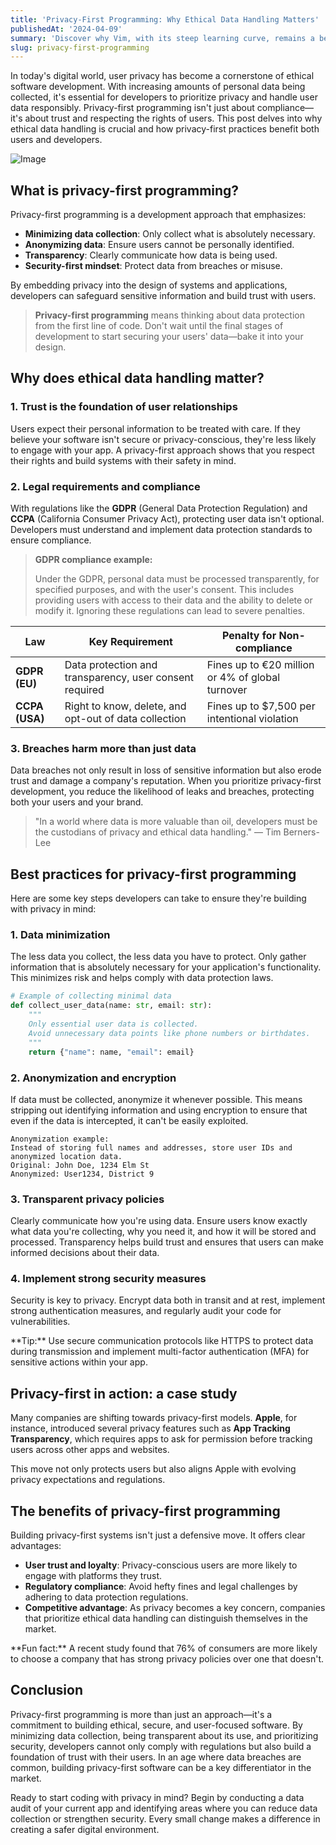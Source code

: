 ```yaml
---
title: 'Privacy-First Programming: Why Ethical Data Handling Matters'
publishedAt: '2024-04-09'
summary: 'Discover why Vim, with its steep learning curve, remains a beloved tool among developers for editing code efficiently and effectively.'
slug: privacy-first-programming
---
```


In today's digital world, user privacy has become a cornerstone of ethical software development. With increasing amounts of personal data being collected, it's essential for developers to prioritize privacy and handle user data responsibly. Privacy-first programming isn't just about compliance—it's about trust and respecting the rights of users. This post delves into why ethical data handling is crucial and how privacy-first practices benefit both users and developers.


![Image](https://i.stubby.io/zb2dzjl/c5ajqz.webp)


## What is privacy-first programming?

Privacy-first programming is a development approach that emphasizes:

- **Minimizing data collection**: Only collect what is absolutely necessary.
- **Anonymizing data**: Ensure users cannot be personally identified.
- **Transparency**: Clearly communicate how data is being used.
- **Security-first mindset**: Protect data from breaches or misuse.

By embedding privacy into the design of systems and applications, developers can safeguard sensitive information and build trust with users.

> **Privacy-first programming** means thinking about data protection from the first line of code. Don't wait until the final stages of development to start securing your users' data—bake it into your design.

## Why does ethical data handling matter?

### 1. Trust is the foundation of user relationships

Users expect their personal information to be treated with care. If they believe your software isn't secure or privacy-conscious, they're less likely to engage with your app. A privacy-first approach shows that you respect their rights and build systems with their safety in mind.

### 2. Legal requirements and compliance

With regulations like the **GDPR** (General Data Protection Regulation) and **CCPA** (California Consumer Privacy Act), protecting user data isn't optional. Developers must understand and implement data protection standards to ensure compliance.

> **GDPR compliance example:**
>
> Under the GDPR, personal data must be processed transparently, for specified purposes, and with the user's consent. This includes providing users with access to their data and the ability to delete or modify it. Ignoring these regulations can lead to severe penalties.

| Law                     | Key Requirement                                                | Penalty for Non-compliance             |
|-------------------------|----------------------------------------------------------------|----------------------------------------|
| **GDPR (EU)**            | Data protection and transparency, user consent required        | Fines up to €20 million or 4% of global turnover |
| **CCPA (USA)**           | Right to know, delete, and opt-out of data collection          | Fines up to $7,500 per intentional violation  |

### 3. Breaches harm more than just data

Data breaches not only result in loss of sensitive information but also erode trust and damage a company's reputation. When you prioritize privacy-first development, you reduce the likelihood of leaks and breaches, protecting both your users and your brand.

> "In a world where data is more valuable than oil, developers must be the custodians of privacy and ethical data handling." — Tim Berners-Lee

## Best practices for privacy-first programming

Here are some key steps developers can take to ensure they're building with privacy in mind:

### 1. Data minimization

The less data you collect, the less data you have to protect. Only gather information that is absolutely necessary for your application's functionality. This minimizes risk and helps comply with data protection laws.

```python
# Example of collecting minimal data
def collect_user_data(name: str, email: str):
    """
    Only essential user data is collected.
    Avoid unnecessary data points like phone numbers or birthdates.
    """
    return {"name": name, "email": email}
```

### 2. Anonymization and encryption

If data must be collected, anonymize it whenever possible. This means stripping out identifying information and using encryption to ensure that even if the data is intercepted, it can't be easily exploited.

```
Anonymization example:
Instead of storing full names and addresses, store user IDs and anonymized location data.
Original: John Doe, 1234 Elm St
Anonymized: User1234, District 9
```

### 3. Transparent privacy policies

Clearly communicate how you're using data. Ensure users know exactly what data you're collecting, why you need it, and how it will be stored and processed. Transparency helps build trust and ensures that users can make informed decisions about their data.

### 4. Implement strong security measures

Security is key to privacy. Encrypt data both in transit and at rest, implement strong authentication measures, and regularly audit your code for vulnerabilities.

<Tip>
**Tip:** Use secure communication protocols like HTTPS to protect data during transmission and implement multi-factor authentication (MFA) for sensitive actions within your app.
</Tip>

## Privacy-first in action: a case study

Many companies are shifting towards privacy-first models. **Apple**, for instance, introduced several privacy features such as **App Tracking Transparency**, which requires apps to ask for permission before tracking users across other apps and websites.

This move not only protects users but also aligns Apple with evolving privacy expectations and regulations.

## The benefits of privacy-first programming

Building privacy-first systems isn't just a defensive move. It offers clear advantages:

- **User trust and loyalty**: Privacy-conscious users are more likely to engage with platforms they trust.
- **Regulatory compliance**: Avoid hefty fines and legal challenges by adhering to data protection regulations.
- **Competitive advantage**: As privacy becomes a key concern, companies that prioritize ethical data handling can distinguish themselves in the market.

<Note>
**Fun fact:** A recent study found that 76% of consumers are more likely to choose a company that has strong privacy policies over one that doesn't.
</Note>

## Conclusion

Privacy-first programming is more than just an approach—it's a commitment to building ethical, secure, and user-focused software. By minimizing data collection, being transparent about its use, and prioritizing security, developers cannot only comply with regulations but also build a foundation of trust with their users. In an age where data breaches are common, building privacy-first software can be a key differentiator in the market.

Ready to start coding with privacy in mind? Begin by conducting a data audit of your current app and identifying areas where you can reduce data collection or strengthen security. Every small change makes a difference in creating a safer digital environment.